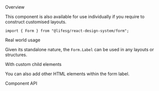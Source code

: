 
<Meta of={FormLabelStories} />

<Title>Form.Label</Title>

<Secondary>Overview</Secondary>

This component is also available for use individually if you require to construct customised layouts.

```tsx
import { Form } from "@lifesg/react-design-system/form";
```

<Canvas of={FormLabelStories.Default} />

<Heading3>Real world usage</Heading3>

Given its standalone nature, the `Form.Label` can be used in any layouts or structures.

<Canvas of={FormLabelStories.RealWorldUsage} />

<Heading3>With custom child elements</Heading3>

You can also add other HTML elements within the form label.

<Canvas of={FormLabelStories.NestedChildren} />

<Secondary>Component API</Secondary>

<PropsTable />
